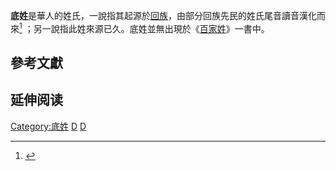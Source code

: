 '''底姓'''是華人的姓氏，一說指其起源於[[回族|回族]]，由部分回族先民的姓氏尾音讀音漢化而來<ref>{{cite web|title=底姓|url=http://wiki.zupulu.com/doc.php?action=view&docid=1724|publisher=族譜錄|accessdate=2012-10-16|archive-date=2012-05-08|archive-url=https://web.archive.org/web/20120508191612/http://wiki.zupulu.com/doc.php?action=view&docid=1724|dead-url=no}}</ref> ；另一說指此姓來源已久。底姓並無出現於《[[百家姓|百家姓]]》一書中。

==參考文獻==
{{reflist}}

== 延伸阅读 ==
{{Wikisource further reading}}

{{Surname-stub}}

[[Category:底姓|Category:底姓]]
[[Category:漢姓|D]]
[[Category:中國姓氏|D]]